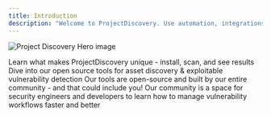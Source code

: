 ```yaml
---
title: Introduction
description: "Welcome to ProjectDiscovery. Use automation, integrations, and continuous scanning to defend your modern tech stack."
---
```


<img
  className="block"
  src="/images/pd-desktop.png"
  alt="Project Discovery Hero image"
/>

<CardGroup cols={2}>
  <Card
    title="Getting Started"
    icon="circle-play"
    iconType="duotone"
   href="/overview"
  >
    Learn what makes ProjectDiscovery unique - install, scan, and see results
  </Card>
  <Card
    title="Open Source Tools"
    icon="toolbox"
    iconType="solid"
    href="/tools"
  >
    Dive into our open source tools for asset discovery & exploitable vulnerability detection
  </Card>
  <Card
    title="Contributing"
    icon="github"
    iconType="solid"
    href="https://github.com/projectdiscovery"
  >
    Our tools are open-source and built by our entire community - and that could include you!
  </Card>
  <Card
    title="Join the PD Community"
    icon="discord"
    iconType="solid"
    href="https://discord.gg/projectdiscovery"
  >
    Our community is a space for security engineers and developers to learn how to manage vulnerability workflows faster and better
  </Card>
</CardGroup>
